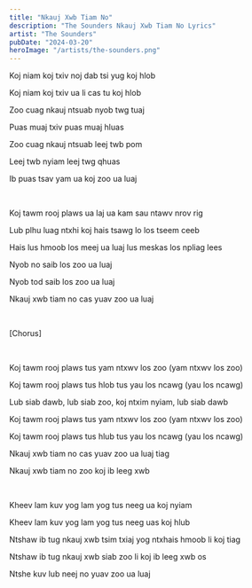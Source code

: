 ```yaml
---
title: "Nkauj Xwb Tiam No"
description: "The Sounders Nkauj Xwb Tiam No Lyrics"
artist: "The Sounders"
pubDate: "2024-03-20"
heroImage: "/artists/the-sounders.png"
---
```


Koj niam koj txiv noj dab tsi yug koj hlob

Koj niam koj txiv ua li cas tu koj hlob

Zoo cuag nkauj ntsuab nyob twg tuaj

Puas muaj txiv puas muaj hluas

Zoo cuag nkauj ntsuab leej twb pom

Leej twb nyiam leej twg qhuas

Ib puas tsav yam ua koj zoo ua luaj

<br />

Koj tawm rooj plaws ua laj ua kam sau ntawv nrov rig

Lub plhu luag ntxhi koj hais tsawg lo los tseem ceeb

Hais lus hmoob los meej ua luaj lus meskas los npliag lees

Nyob no saib los zoo ua luaj

Nyob tod saib los zoo ua luaj

Nkauj xwb tiam no cas yuav zoo ua luaj

<br />

[Chorus]

<br />

Koj tawm rooj plaws tus yam ntxwv los zoo (yam ntxwv los zoo)

Koj tawm rooj plaws tus hlob tus yau los ncawg (yau los ncawg)

Lub siab dawb, lub siab zoo, koj ntxim nyiam, lub siab dawb

Koj tawm rooj plaws tus yam ntxwv los zoo (yam ntxwv los zoo)

Koj tawm rooj plaws tus hlub tus yau los ncawg (yau los ncawg)

Nkauj xwb tiam no cas yuav zoo ua luaj tiag

Nkauj xwb tiam no zoo koj ib leeg xwb

<br />

Kheev lam kuv yog lam yog tus neeg ua koj nyiam

Kheev lam kuv yog lam yog tus neeg uas koj hlub

Ntshaw ib tug nkauj xwb tsim txiaj yog ntxhais hmoob li koj tiag

Ntshaw ib tug nkauj xwb siab zoo li koj ib leeg xwb os

Ntshe kuv lub neej no yuav zoo ua luaj
